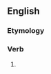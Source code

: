 ==English==

===Etymology===
{{suﬃx|allow|eth}}

===Verb===
{{en-verb form}}

# {{archaic third-person singular of|allow}}